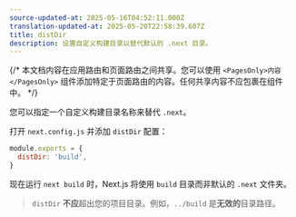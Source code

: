 ```yaml
---
source-updated-at: 2025-05-16T04:52:11.000Z
translation-updated-at: 2025-05-20T22:58:39.607Z
title: distDir
description: 设置自定义构建目录以替代默认的 .next 目录。
---
```


{/* 本文档内容在应用路由和页面路由之间共享。您可以使用 `<PagesOnly>内容</PagesOnly>` 组件添加特定于页面路由的内容。任何共享内容不应包裹在组件中。 */}

您可以指定一个自定义构建目录名称来替代 `.next`。

打开 `next.config.js` 并添加 `distDir` 配置：

```js filename="next.config.js"
module.exports = {
  distDir: 'build',
}
```

现在运行 `next build` 时，Next.js 将使用 `build` 目录而非默认的 `.next` 文件夹。

> `distDir` **不应**超出您的项目目录。例如，`../build` 是**无效的**目录路径。
